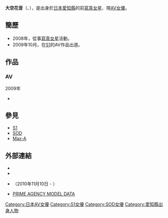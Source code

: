 {{AV女優|
|モデル名={{lang|ja|大空 かのん}}
|ふりがな=おおぞら かのん
|画像ファイル=
|別名= KANON 
|愛称=
|生年=1988
|生月=3
|生日=21
|出身地={{JPN}}・[[愛知縣|愛知縣]]
|血液型=[[ABO式血液型|A型]]
|時点=2009年
|身長=152
|体重=
|バスト=95
|ウエスト=58
|ヒップ=83
|カップ=H
|股下=
|靴=
|身体備考=大乳輪
|ジャンル=[[AV|AV]]
|AV出演期間=2009年 -
|活動備考=
|他の活動=[[寫真女星|寫真女星]]
|その他=
}}

'''大空花音'''（{{lang-ja|大空 かのん}}、{{bd|1988年|3月21日}}），是出身於[[日本|日本]][[愛知縣|愛知縣]]的前[[寫真女星|寫真女星]]、現[[AV女優|AV女優]]。

== 簡歷 ==
*2008年，從事[[寫真女星|寫真女星]]活動。
*2009年10月，在[[S1|S1]]的AV作品出道。

== 作品 ==
=== AV ===
;2009年
* {{lang|ja|新人×ギリモザ AV了解（10月19日、[[S1|S1]]）
* 学校でセックスしよっ♥ （11月19日、S1）
* かのんのセックスじっくり見せてあげる （12月19日、S1）

;2010年
* エスワンTV THE芸能界 ヤリすぎ生放送!（1月7日［DVD］/2月1日［Blu-ray］、S1）共演:[[吉沢明歩|吉沢明歩]]、[[佳山三花|佳山三花]]、[[麻美ゆま|麻美ゆま]]、[[月見栞|月見栞]]、[[桜ここみ|桜ここみ]]、[[桐原エリカ|桐原エリカ]]、[[藤浦めぐ|藤浦めぐ]]、[[戸田アイラ|戸田アイラ]]
* 20コスチュームでパコパコ! （1月19日、S1）
* ものすごい顔射 （2月19日、S1）
* ボクの妻が浮気しちゃった!（3月19日、S1）
* 悶え狂う淫らなカラダ （4月19日、S1）
* 悲劇の女子高生 －狙われた爆乳－ （5月19日、S1）
* ベロ舐めご奉仕アイドル （6月7日、S1）
* 束縛セックス 愛した相手はダメ男 （7月19日、S1）
* レズ解禁 （8月19日、S1）共演:桜ここみ
* 緊急出動[[マジックミラー号|マジックミラー号]]がイク!! 美乳!巨乳!爆乳!極上おっぱい逆ナンパ 出張でかパイ性感エステで大量17発射!!! （9月23日、[[SODクリエイト|SODクリエイト]]）共演:[[水城奈緒|水城奈緒]]、[[モカ_(AV女優)|モカ]]
* 驚くほどデカくなる!? 巨乳訪問回春マッサージ （10月5日、[[NON_(アダルトビデオ)|NON]]）
* 援交 転校生 かのん （10月8日、[[マックス・エー|アップス]]）
* 責め続け快楽漬け （10月15日、[[ワープエンタテインメント|ワープエンタテインメント]]）
* 触手に溺れて― 新人ナースの受難 （11月7日、[[アタッカーズ|アタッカーズ]]）
* 1年B組ボディコン先生 （11月15日、NON）
* バーチャル3D （12月15日、[[ネクスト_(アダルトビデオ)|ネクストイレブン]]）共演:[[佐伯奈々|佐伯奈々]]
* 妻美喰い （12月24日、[[オルスタックピクチャーズ|オルスタックピクチャーズ]]）

;2011年
* 癒しのおっぱい先生 （1月15日、[[ワンズファクトリー|ワンズファクトリー]]）
* 童貞プロデュース 憧れの大空かのんとイク!爆乳筆おろし! 4 （1月28日、[[チェリーズ_(アダルトビデオ)|チェリーズ]]）}} 

==參見==
* [[S1|S1]]
* [[SOD|SOD]]
* [[Max-A|Max-A]]

== 外部連結 ==
* {{lang|ja|[http://plaza.rakuten.co.jp/kanonohzora/ 大空と大地の中で] - 新 公式ブログ（2009年10月23日 - ）}}
*{{lang|ja| [http://blog.livedoor.jp/ohzora_kanon/ 大空と大地の中で] - 旧 公式ブログ（2008年6月9日 - 2009年10月23日）}}
* {{Twitter|kanon321ozora Kanon Ozora}} （2010年11月10日 - ）
* [https://web.archive.org/web/20110628215003/http://web-prime.net/prime/model/m-ohzora.html  PRIME AGENCY MODEL DATA]

{{DEFAULTSORT:Oozora kanon}}
[[Category:日本AV女優|Category:日本AV女優]]
[[Category:S1女優|Category:S1女優]]
[[Category:SOD女優|Category:SOD女優]]
[[Category:愛知縣出身人物|Category:愛知縣出身人物]]
